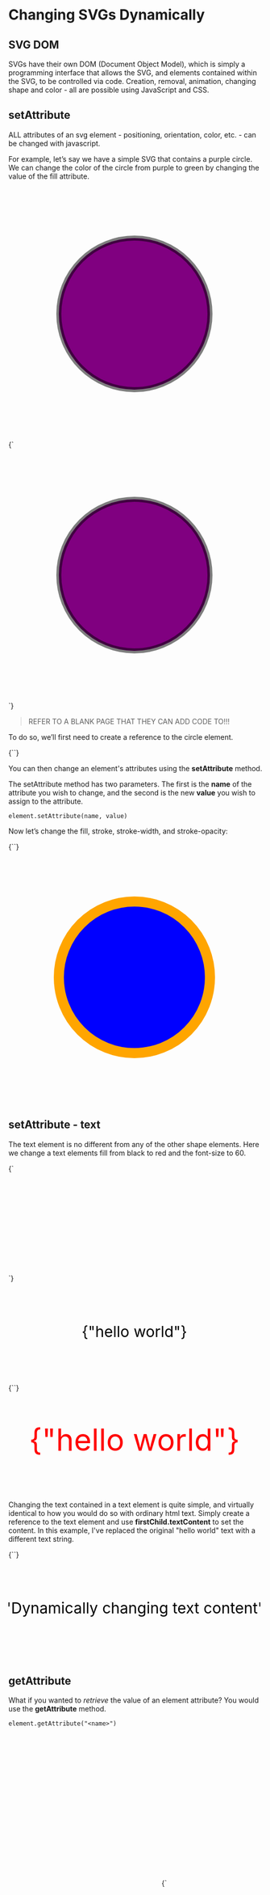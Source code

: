 
# Changing SVGs Dynamically

## SVG DOM

SVGs have their own DOM (Document Object Model), which is simply a programming interface that allows the SVG, and elements contained within the SVG, to be controlled via code. Creation, removal, animation, changing shape and color - all are possible using JavaScript and CSS.

## setAttribute

ALL attributes of an svg element - positioning, orientation, color, etc. - can be changed with javascript.

For example, let’s say we have a simple SVG that contains a purple circle. We can change the color of the circle from purple to green by changing the value of the fill attribute.

<svg width="500" height="500" viewbox="0 0 500 500">
  <circle
    cx="250"
    cy="250"
    r="150"
    stroke="black"
    stroke-opacity=".5"
    stroke-width="10"
    fill="purple"
  />
</svg>

<Blocks>
  {`<svg width="500" height="500" viewbox="0 0 500 500">
   <circle 
   id="my_circle"
    cx="250" cy="250" r="150" 
    stroke="black" 
    stroke-opacity=".5" 
    stroke-width="10"
    fill="purple" />
</svg>`}
</Blocks>

> REFER TO A BLANK PAGE THAT THEY CAN ADD CODE TO!!!

To do so, we’ll first need to create a reference to the circle element.

<Blocks>
  {`<script>
    let my_circle = document.getElementById("my_circle");
</script>`}
</Blocks>

You can then change an element's attributes using the **setAttribute** method.

The setAttribute method has two parameters. The first is the **name** of the attribute you wish to change, and the second is the new **value** you wish to assign to the attribute.

```
element.setAttribute(name, value)
```

Now let’s change the fill, stroke, stroke-width, and stroke-opacity:

<Blocks>
  {`<script>
   let my_circle = document.getElementById("my_circle");
   my_circle.setAttribute('fill', 'blue');
   my_circle.setAttribute('stroke', 'orange');
   my_circle.setAttribute('stroke-width', '20');
   my_circle.setAttribute('stroke-opacity', '1'); 
</script>`}
</Blocks>

<svg width="500" height="500" viewbox="0 0 500 500">
  <circle
    cx="250"
    cy="250"
    r="150"
    stroke="orange"
    stroke-opacity="1"
    stroke-width="20"
    fill="blue"
  />
</svg>

## setAttribute - text

The text element is no different from any of the other shape elements. Here we change a text elements fill from black to red and the font-size to 60.

<Blocks caption="Only the code needed for this example is included here">
  {`<svg width="500" height="200" viewbox="0 0 500 200">
  <text
    id="my-text"
    fill="black"
    font-size="30"
    ...
  >
    hello world
  </text>
</svg>`}
</Blocks>

<svg width="500" height="200" viewbox="0 0 500 200">
  <text
    id="my-text"
    text-anchor="middle"
    dominant-baseline="middle"
    x="250"
    y="100"
    fill="black"
    font-size="30"
  >
    {"hello world"}
  </text>
</svg>

<Blocks>
  {`<script>
    const myText = document.getElementById("my-text");
    myText.setAttribute("fill", "red");
    myText.setAttribute("font-size", 60);
</script>`}
</Blocks>

<svg width="500" height="200" viewbox="0 0 500 200">
  <text
    id="my-text"
    text-anchor="middle"
    dominant-baseline="middle"
    x="250"
    y="100"
    fill="red"
    font-size="60"
  >
    {"hello world"}
  </text>
</svg>

Changing the text contained in a text element is quite simple, and virtually identical to how you would do so with ordinary html text. Simply create a reference to the text element and use **firstChild.textContent** to set the content. In this example, I've replaced the original "hello world" text with a different text string.

<Blocks>
  {`<script>
    const myText = document.getElementById("my-text");
    myText.firstChild.textContent = "Dynamically changing text content";
</script>`}
</Blocks>

<svg width="500" height="200" viewbox="0 0 500 200">
  <text
    id="my-text"
    text-anchor="middle"
    dominant-baseline="middle"
    x="250"
    y="100"
    fill="black"
    font-size="30"
  >
    {"Dynamically changing text content"}
  </text>
</svg>

## getAttribute

What if you wanted to _retrieve_ the value of an element attribute? You would use the **getAttribute** method.

```
element.getAttribute("<name>")
```

<svg width="300" height="300" viewbox="0 0 00 500">
  <circle id="my_circle" cx="150" cy="150" r="100" fill="purple" />
</svg>

<Blocks>
  {`<svg width="300" height="300" viewbox="0 0 00 500">
  <circle id="my_circle" cx="150" cy="150" r="100" fill="purple" />
</svg>
<script>
   let my_circle = document.getElementById("my_circle");
   let fill_value = my_circle.getAttribute("fill"); 
   
   // fill_value = "purple"

</script>`}
</Blocks>

The getAttribute method is particularly useful when animating elements, as we’ll see later in the course

## createElementNS

You can _create_ an svg element using the **createElementNS** method.

```
document.createElementNS(<namespace>, <element name>)
```

You may be familiar with the similarly named **createElement** method, used to create HTML elements. Why can’t we just use that? Because the SVG “namespace” isn’t the same as the HTML namespace. If you try to create an svg “circle” element with createElement, the browser won’t know what to do with it because it thinks it’s just an unknown html element. By passing the SVG namespace, you’re telling the browser that you want to create an SVG element, and NOT an HTML element.

```
namespace = "http://www.w3.org/2000/svg"
```

So let's create a circle element and add it to this empty svg:

<Blocks>
  {`<body>
...
<svg id="my-svg" width="300" height="300" viewbox="0 0 00 300">
</svg>
...
</body>`}
</Blocks>

#### here is our empty svg

<svg id="my-svg" width="300" height="300" viewbox="0 0 00 300"></svg>

First we'll create the circle element

<Blocks>{`<script>
  const namespace = "http://www.w3.org/2000/svg";
  let my_circle = document.createElementNS(namespace, "circle");
</script>`}</Blocks>

Next, we'll add the presentation attributes to style the circle using **setAttribute**.

<Blocks>{`<script>
   const namespace = "http://www.w3.org/2000/svg"
   let my_circle = document.createElementNS(namespace, "circle");
   my_circle.setAttribute('cx', 150);
   my_circle.setAttribute('cy', 150);
   my_circle.setAttribute('r', 100);
   my_circle.setAttribute('fill', purple);
   my_circle.setAttribute('stroke', none);
</script>`}</Blocks>

#### still nothing!

<svg id="my-svg" width="300" height="300" viewbox="0 0 00 300"></svg>

The SVG is still blank! We still need to _append_ the circle to the svg using **appendChild**:

```
element.appendChild(<another_element>)
```

<Blocks>{`<script>
   const namespace = "http://www.w3.org/2000/svg"
   let my_circle = document.createElementNS(namespace, "circle");
   my_circle.setAttribute('cx', 150);
   my_circle.setAttribute('cy', 150);
   my_circle.setAttribute('r', 100);
   my_circle.setAttribute('fill', purple);
   my_circle.setAttribute('stroke', none);
   my_svg.appendChild(my_circle)
</script>`}</Blocks>

<svg width="300" height="300" viewbox="0 0 300 300">
  <circle id="my_circle" cx="150" cy="150" r="100" fill="purple" />
</svg>

## generating elements

Creating simple shapes and paths is easy enough, but what if you want to create something a bit more complex? One way to do so is to replicate objects defined in the defs section.

For example suppose you created a leaf graphic in Figma, and you wanted to create multiple copies of it.

<svg width="300" height="300" viewBox="0 0 300 300">
  <g transform="translate(120 115)">
    <path d="M28.817 0C6.04933 16.1538 -22.6636 70 28.817 70C85.8145 70 51.5847 30.5128 28.817 0Z" fill="#06B943"/>
<path d="M27.3982 10.3379L29.8304 65.4764H27.3982V10.3379Z" fill="#280505"/>
<path d="M39.1777 38.1504L28.926 51.876L27.3982 49.598L39.1777 38.1504Z" fill="#280505"/>
<path d="M16.4536 45.1719L29.185 55.4583L27.5264 57.5996L16.4536 45.1719Z" fill="#280505"/>
<path d="M21.3179 33.2305L29.023 41.4565L27.4858 42.8802L21.3179 33.2305Z" fill="#280505"/>
<path d="M34.1602 26.4414L28.4894 36.54L27.3982 35.3383L34.1602 26.4414Z" fill="#280505"/>
<path d="M23.75 22.1055L28.0837 28.1223L27.6937 28.4724L23.75 22.1055Z" fill="#280505"/>

  </g>
</svg>

Let's add the leaf code to the defs section and give it an id of _"leaf"_ so that we can use it in the svg:

<Blocks>{`<svg id="my-svg" ...>
    <defs>
        <g id="leaf">
            <path "surface" ... fill="#06B943"/>
            <!-- more leaf stuff here -->
        </g>
    </defs>

</svg>`}</Blocks>

To place the leaf dynamically, we can create the \<use\> element and pass in the leaf id as the href value. First, we need to get a reference to the svg using it's id.

<Blocks>{`<defs>
   <g id="leaf">
    <path "surface" ... fill="#06B943"/>
       <!--leaf stuff here-->
   </g>
</defs>
<script>
   const svg = document.querySelector("svg");
</script>`}</Blocks>

Next, we'll create a \<use\> element and pass in the id of the leaf graphic in \<defs\>

```
let my_leaf = document.createElementNS(namespace, "use");
my_leaf.setAttribute('href', '#leaf');
```

<Blocks>{`<defs>
   <g id="leaf">
    <path "surface" ... fill="#06B943"/>
       <!--leaf stuff here-->
   </g>
</defs>
<script>
   const svg = document.querySelector("svg");
   const namespace = "http://www.w3.org/2000/svg"
   let my_leaf = document.createElementNS(namespace, "use");
   my_leaf.setAttribute('href', '#leaf');
</script>`}</Blocks>

Finally, we'll append the \<use\> element to the svg:

```
svg.appendChild(my_leaf);
```

<Blocks>{`<defs>
   <g id="leaf">
    <path "surface" ... fill="#06B943"/>
       <!--leaf stuff here-->
   </g>
</defs>
<script>
    const svg = document.querySelector("svg");
    const namespace = "http://www.w3.org/2000/svg"
    let my_leaf = document.createElementNS(namespace, "use");
    my_leaf.setAttribute('href', '#leaf');
    svg.appendChild(my_leaf);
</script>`}</Blocks>

<AppendLeafExample />

We can change the leaf’s position by adding x and y values.

```
my_leaf.setAttribute("x", 120);
my_leaf.setAttribute("y", 115);
```

<Blocks>{`<defs>
   <g id="leaf">
    <path "surface" ... fill="#06B943"/>
       <!--leaf stuff here-->
   </g>
</defs>
<script>
    const svg = document.querySelector("svg");
    const namespace = "http://www.w3.org/2000/svg"
    let my_leaf = document.createElementNS(namespace, "use");
    my_leaf.setAttribute('href', '#leaf');
    my_leaf.setAttribute("x", 120);
    my_leaf.setAttribute("y", 115);
    svg.appendChild(my_leaf);
</script>`}</Blocks>

<AppendLeafExample x={120} y={115} />

Instead of just placing one leaf, let’s use a loop to create a bunch of leaves and position them randomly. We'll create random **x** and **y** positions using **Math.random()** (We'll multiply Math.random() x 500 to make sure we have x and y points that fit inside the 500x500 svg).

<Blocks>{`<script>
   const svg = document.querySelector("svg");
   const namespace = "http://www.w3.org/2000/svg"
   for (let i = 0; i < 30; i++) {
       let my_leaf = document.createElementNS(namespace, "use");
       my_leaf.setAttribute('href', '#leaf');
       // let’s create random x and y values
       const xpos = Math.random() * 500; // value between 0-500
       const ypos = Math.random() * 500; // value between 0-500
       my_leaf.setAttribute("x", xpos);
       my_leaf.setAttribute("y", ypos);
       svg.appendChild(my_leaf);
   }
</script>`}</Blocks>

<GenerateLeafs rotate={true} />

Now we’ll rotate and scale the leaves to make for a more realistic scatter

<Blocks>{`<script>
    const svg = document.querySelector("svg");
    const namespace = "http://www.w3.org/2000/svg"
    for (let i = 0; i < 30; i++) {
    let my_leaf = document.createElementNS(namespace, "use");
    my_leaf.setAttribute('href', '#leaf');
    // let’s create random x and y values
    const xpos = Math.random() * 500; // value between 0-500
    const ypos = Math.random() * 500; // value between 0-500;
    const angle = Math.random() * 180;
    const transformString = \`rotate($\{angle\} $\{xpos\} $\{ypos\})\`;
    my_leaf.setAttribute("x", xpos);
    my_leaf.setAttribute("y", ypos);
    my_leaf.setAttribute("transform, transformString)
    svg.appendChild(my_leaf);
   }
</script>`}</Blocks>

Now when we try changing the color of each leaf from green to orange by setting the fill, nothing happens. Why?

```
my_leaf.setAttribute("fill, "orange");
```

<Blocks>{`<script>
    // all previous code
    my_leaf.setAttribute("fill, "orange");
    svg.appendChild(my_leaf);
   }
</script>`}</Blocks>

<GenerateLeafs rotate={true} />

The “surface” path (which defines the leaf surface) already has a fill attribute defined. Remember from our lesson on groups - presentation attributes defined on child elements override those set on the group. So setting a fill of orange on the group would have no effect on the child "surface" path.

```
<g id="leaf" fill="orange">
    <path id="surface" ... fill="#06B943"/>
```

If we want to set the fill dynamically on the group level, we need to delete the fill defined on the surface path

<Blocks>{`<defs>
<g id="leaf">
    <path d="M28.817 0C6.04933..." />`}</Blocks>

<GenerateLeafs rotate={true} color={"orange"} />

Just for fun, let’s set the leaves to random colors. I've created a **getColor()** function that returns an hsl color string we can use with the **setAttribute** method to set the fill color.

<Blocks>{`const getColor = () => \{
    const h = Math.round(Math.random() * 360);
    const s = 50 + Math.round(Math.random() * 50);
    const l = 40 + Math.round(Math.random() * 50);

    return \`hsl($\{h\}, $\{s\}%, $\{l\}%)\`;

\}`}</Blocks>

<Blocks>{`<script>
   const svg = document.querySelector("svg");
   const namespace = "http://www.w3.org/2000/svg"
   for (let i = 0; i < 30; i++) {
        // ...
       my_leaf.setAttribute("fill", getColor());
       svg.appendChild(my_leaf);
   }
</script>`}</Blocks>

<GenerateLeafs rotate={true} color={"random"} />

<Blocks>{``}</Blocks>
